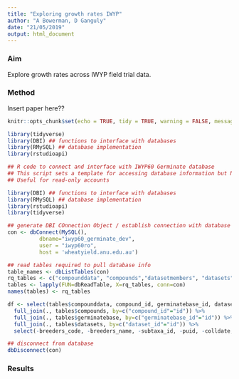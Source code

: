 ```yaml
---
title: "Exploring growth rates IWYP"
author: "A Bowerman, D Ganguly"
date: "21/05/2019"
output: html_document
---
```


### Aim 
Explore growth rates across IWYP field trial data.

### Method

Insert paper here??

```r
knitr::opts_chunk$set(echo = TRUE, tidy = TRUE, warning = FALSE, message = FALSE)

library(tidyverse)
library(DBI) ## functions to interface with databases
library(RMySQL) ## database implementation
library(rstudioapi)

## R code to connect and interface with IWYP60 Germinate database
## This script sets a template for accessing database information but NOT editing info
## Useful for read-only accounts

library(DBI) ## functions to interface with databases
library(RMySQL) ## database implementation
library(rstudioapi)
library(tidyverse)

## generate DBI COnnection Object / establish connection with database
con <- dbConnect(MySQL(),
          dbname="iwyp60_germinate_dev",
          user = "iwyp60ro",
          host = 'wheatyield.anu.edu.au')

## read tables required to pull database info
table_names <- dbListTables(con)
rq_tables <- c("compounddata", "compounds","datasetmembers", "datasets", "experiments", "germinatebase","groups","grouptypes","groupmembers")
tables <- lapply(FUN=dbReadTable, X=rq_tables, conn=con)
names(tables) <- rq_tables

df <- select(tables$compounddata, compound_id, germinatebase_id, dataset_id, compound_value) %>%
  full_join(., tables$compounds, by=c("compound_id"="id")) %>%
  full_join(., tables$germinatebase, by=c("germinatebase_id"="id")) %>%
  full_join(., tables$datasets, by=c("dataset_id"="id")) %>%
  select(-breeders_code, -breeders_name, -subtaxa_id, -puid, -colldate, -collcode, -collname, -collmissid, -othernumb, -duplsite, -duplinstname)

## disconnect from database
dbDisconnect(con)

```

### Results

